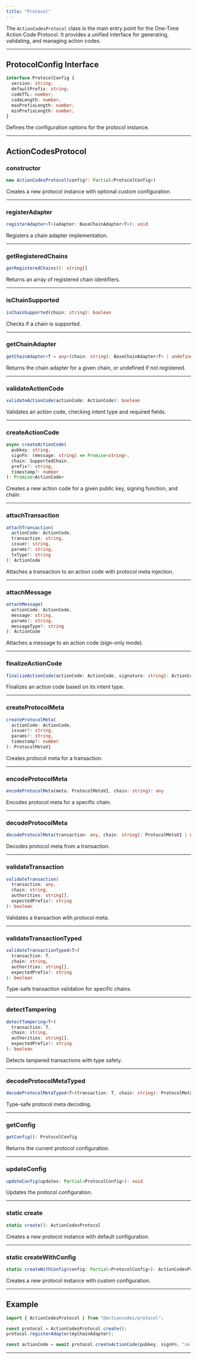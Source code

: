 ```yaml
---
title: "Protocol"
---
```


The `ActionCodesProtocol` class is the main entry point for the One-Time Action Code Protocol. It provides a unified interface for generating, validating, and managing action codes.

---

## ProtocolConfig Interface

```ts
interface ProtocolConfig {
  version: string;
  defaultPrefix: string;
  codeTTL: number;
  codeLength: number;
  maxPrefixLength: number;
  minPrefixLength: number;
}
```
Defines the configuration options for the protocol instance.

---

## ActionCodesProtocol

### constructor
```ts
new ActionCodesProtocol(config?: Partial<ProtocolConfig>)
```
Creates a new protocol instance with optional custom configuration.

---

### registerAdapter
```ts
registerAdapter<T>(adapter: BaseChainAdapter<T>): void
```
Registers a chain adapter implementation.

---

### getRegisteredChains
```ts
getRegisteredChains(): string[]
```
Returns an array of registered chain identifiers.

---

### isChainSupported
```ts
isChainSupported(chain: string): boolean
```
Checks if a chain is supported.

---

### getChainAdapter
```ts
getChainAdapter<T = any>(chain: string): BaseChainAdapter<T> | undefined
```
Returns the chain adapter for a given chain, or undefined if not registered.

---

### validateActionCode
```ts
validateActionCode(actionCode: ActionCode): boolean
```
Validates an action code, checking intent type and required fields.

---

### createActionCode
```ts
async createActionCode(
  pubkey: string,
  signFn: (message: string) => Promise<string>,
  chain: SupportedChain,
  prefix?: string,
  timestamp?: number
): Promise<ActionCode>
```
Creates a new action code for a given public key, signing function, and chain.

---

### attachTransaction
```ts
attachTransaction(
  actionCode: ActionCode,
  transaction: string,
  issuer: string,
  params?: string,
  txType?: string
): ActionCode
```
Attaches a transaction to an action code with protocol meta injection.

---

### attachMessage
```ts
attachMessage(
  actionCode: ActionCode,
  message: string,
  params?: string,
  messageType?: string
): ActionCode
```
Attaches a message to an action code (sign-only mode).

---

### finalizeActionCode
```ts
finalizeActionCode(actionCode: ActionCode, signature: string): ActionCode
```
Finalizes an action code based on its intent type.

---

### createProtocolMeta
```ts
createProtocolMeta(
  actionCode: ActionCode,
  issuer?: string,
  params?: string,
  timestamp?: number
): ProtocolMetaV1
```
Creates protocol meta for a transaction.

---

### encodeProtocolMeta
```ts
encodeProtocolMeta(meta: ProtocolMetaV1, chain: string): any
```
Encodes protocol meta for a specific chain.

---

### decodeProtocolMeta
```ts
decodeProtocolMeta(transaction: any, chain: string): ProtocolMetaV1 | null
```
Decodes protocol meta from a transaction.

---

### validateTransaction
```ts
validateTransaction(
  transaction: any,
  chain: string,
  authorities: string[],
  expectedPrefix?: string
): boolean
```
Validates a transaction with protocol meta.

---

### validateTransactionTyped
```ts
validateTransactionTyped<T>(
  transaction: T,
  chain: string,
  authorities: string[],
  expectedPrefix?: string
): boolean
```
Type-safe transaction validation for specific chains.

---

### detectTampering
```ts
detectTampering<T>(
  transaction: T,
  chain: string,
  authorities: string[],
  expectedPrefix?: string
): boolean
```
Detects tampered transactions with type safety.

---

### decodeProtocolMetaTyped
```ts
decodeProtocolMetaTyped<T>(transaction: T, chain: string): ProtocolMetaV1 | null
```
Type-safe protocol meta decoding.

---

### getConfig
```ts
getConfig(): ProtocolConfig
```
Returns the current protocol configuration.

---

### updateConfig
```ts
updateConfig(updates: Partial<ProtocolConfig>): void
```
Updates the protocol configuration.

---

### static create
```ts
static create(): ActionCodesProtocol
```
Creates a new protocol instance with default configuration.

---

### static createWithConfig
```ts
static createWithConfig(config: Partial<ProtocolConfig>): ActionCodesProtocol
```
Creates a new protocol instance with custom configuration.

---

## Example

```ts
import { ActionCodesProtocol } from "@actioncodes/protocol";

const protocol = ActionCodesProtocol.create();
protocol.registerAdapter(myChainAdapter);

const actionCode = await protocol.createActionCode(pubkey, signFn, "solana");
```

---
